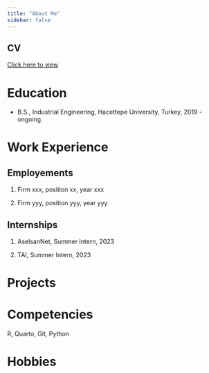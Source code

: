 ```yaml
---
title: "About Me"
sidebar: false 
---
```

## CV

[Click here to view](Ayşıl Mutlu - cv.pdf)


# Education

-   B.S., Industrial Engineering, Hacettepe University, Turkey, 2019 - ongoing.

# Work Experience

## Employements

1.  Firm xxx, position xx, year xxx

2.  Firm yyy, position yyy, year yyy

## Internships

1.  AselsanNet, Summer Intern, 2023

2.  TAI, Summer Intern, 2023

# Projects

# Competencies

R, Quarto, Git, Python

# Hobbies
